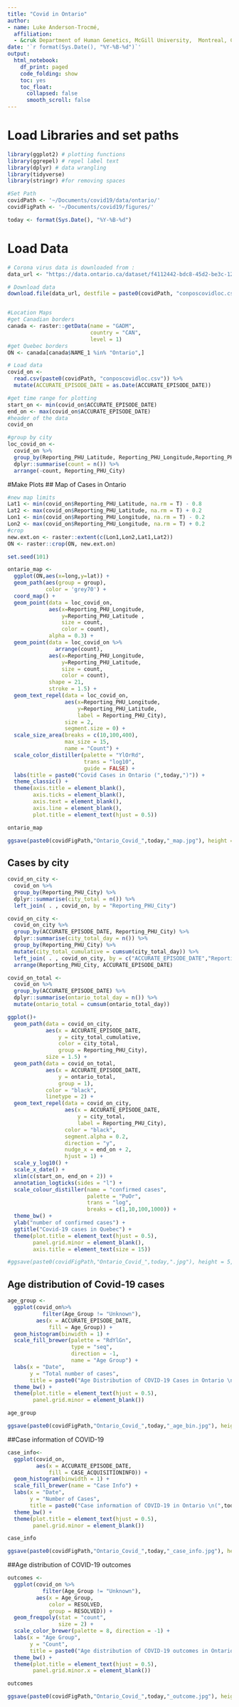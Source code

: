 ```yaml
---
title: "Covid in Ontario"
author:
- name: Luke Anderson-Trocmé,
  affiliation:
  - &cruk Department of Human Genetics, McGill University,  Montreal, Canada
date: '`r format(Sys.Date(), "%Y-%B-%d")`'
output:
  html_notebook:
    df_print: paged
    code_folding: show
    toc: yes
    toc_float:
      collapsed: false
      smooth_scroll: false
---
```

# Load Libraries and set paths
```r
library(ggplot2) # plotting functions
library(ggrepel) # repel label text
library(dplyr) # data wrangling
library(tidyverse)
library(stringr) #for removing spaces

#Set Path
covidPath <- '~/Documents/covid19/data/ontario/'
covidFigPath <- '~/Documents/covid19/figures/'

today <- format(Sys.Date(), "%Y-%B-%d")
```
# Load Data
```r
# Corona virus data is downloaded from : 
data_url <- "https://data.ontario.ca/dataset/f4112442-bdc8-45d2-be3c-12efae72fb27/resource/455fd63b-603d-4608-8216-7d8647f43350/download/conposcovidloc.csv"

# Download data
download.file(data_url, destfile = paste0(covidPath, "conposcovidloc.csv"), quiet = T)


#Location Maps
#get Canadian borders
canada <- raster::getData(name = "GADM",
                          country = "CAN",
                          level = 1)
#get Quebec borders
ON <- canada[canada$NAME_1 %in% "Ontario",]

# Load data
covid_on <- 
  read.csv(paste0(covidPath, "conposcovidloc.csv")) %>%
  mutate(ACCURATE_EPISODE_DATE = as.Date(ACCURATE_EPISODE_DATE))

#get time range for plotting
start_on <- min(covid_on$ACCURATE_EPISODE_DATE)
end_on <- max(covid_on$ACCURATE_EPISODE_DATE)
#header of the data
covid_on

#group by city
loc_covid_on <-
  covid_on %>%
  group_by(Reporting_PHU_Latitude, Reporting_PHU_Longitude,Reporting_PHU_City) %>%
  dplyr::summarise(count = n()) %>%
  arrange(-count, Reporting_PHU_City)
```
#Make Plots
## Map of Cases in Ontario
```r
#new map limits
Lat1 <- min(covid_on$Reporting_PHU_Latitude, na.rm = T) - 0.8
Lat2 <- max(covid_on$Reporting_PHU_Latitude, na.rm = T) + 0.2
Lon1 <- min(covid_on$Reporting_PHU_Longitude, na.rm = T) - 0.2
Lon2 <- max(covid_on$Reporting_PHU_Longitude, na.rm = T) + 0.2
#crop
new.ext.on <- raster::extent(c(Lon1,Lon2,Lat1,Lat2))
ON <- raster::crop(ON, new.ext.on)

set.seed(101)

ontario_map <-
  ggplot(ON,aes(x=long,y=lat)) +
  geom_path(aes(group = group),
            color = 'grey70') +
  coord_map() +
  geom_point(data = loc_covid_on,
             aes(x=Reporting_PHU_Longitude,
                 y=Reporting_PHU_Latitude ,
                 size = count,
                 color = count),
             alpha = 0.3) +
  geom_point(data = loc_covid_on %>%
               arrange(count),
             aes(x=Reporting_PHU_Longitude,
                 y=Reporting_PHU_Latitude,
                 size = count,
                 color = count),
             shape = 21,
             stroke = 1.5) +
  geom_text_repel(data = loc_covid_on,
                  aes(x=Reporting_PHU_Longitude,
                      y=Reporting_PHU_Latitude,
                      label = Reporting_PHU_City),
                  size = 2,
                  segment.size = 0) +
  scale_size_area(breaks = c(10,100,400),
                  max_size = 15,
                  name = "Count") +
  scale_color_distiller(palette = "YlOrRd",
                        trans = "log10",
                        guide = FALSE) +
  labs(title = paste0("Covid Cases in Ontario (",today,")")) +
  theme_classic() + 
  theme(axis.title = element_blank(),
        axis.ticks = element_blank(),
        axis.text = element_blank(),
        axis.line = element_blank(),
        plot.title = element_text(hjust = 0.5))

ontario_map

ggsave(paste0(covidFigPath,"Ontario_Covid_",today,"_map.jpg"), height = 10, width = 15)
```
## Cases by city
```r
covid_on_city <-
  covid_on %>%
  group_by(Reporting_PHU_City) %>%
  dplyr::summarise(city_total = n()) %>%
  left_join( . , covid_on, by = "Reporting_PHU_City")

covid_on_city <-
  covid_on_city %>%
  group_by(ACCURATE_EPISODE_DATE, Reporting_PHU_City) %>%
  dplyr::summarise(city_total_day = n()) %>%
  group_by(Reporting_PHU_City) %>%
  mutate(city_total_cumulative = cumsum(city_total_day)) %>%
  left_join( . , covid_on_city, by = c("ACCURATE_EPISODE_DATE","Reporting_PHU_City")) %>%
  arrange(Reporting_PHU_City, ACCURATE_EPISODE_DATE)

covid_on_total <-
  covid_on %>%
  group_by(ACCURATE_EPISODE_DATE) %>%
  dplyr::summarise(ontario_total_day = n()) %>%
  mutate(ontario_total = cumsum(ontario_total_day))

ggplot()+
  geom_path(data = covid_on_city,
            aes(x = ACCURATE_EPISODE_DATE,
                y = city_total_cumulative,
                color = city_total,
                group = Reporting_PHU_City),
            size = 1.5) +
  geom_path(data = covid_on_total,
            aes(x = ACCURATE_EPISODE_DATE, 
                y = ontario_total, 
                group = 1),
            color = "black",
            linetype = 2) +
  geom_text_repel(data = covid_on_city,
                  aes(x = ACCURATE_EPISODE_DATE, 
                      y = city_total,
                      label = Reporting_PHU_City),
                  color = "black",
                  segment.alpha = 0.2,
                  direction = "y",
                  nudge_x = end_on + 2,
                  hjust = 1) +
  scale_y_log10() + 
  scale_x_date() +
  xlim(c(start_on, end_on + 2)) +
  annotation_logticks(sides = "l") +
  scale_colour_distiller(name = "confirmed cases",
                         palette = "PuOr",
                         trans = "log",
                         breaks = c(1,10,100,1000)) +
  theme_bw() +
  ylab("number of confirmed cases") +
  ggtitle("Covid-19 cases in Quebec") +
  theme(plot.title = element_text(hjust = 0.5),
        panel.grid.minor = element_blank(),
        axis.title = element_text(size = 15))

#ggsave(paste0(covidFigPath,"Ontario_Covid_",today,".jpg"), height = 5, width = 8)
```

## Age distribution of Covid-19 cases
```r
age_group <-
  ggplot(covid_on%>%
           filter(Age_Group != "Unknown"),
         aes(x = ACCURATE_EPISODE_DATE,
             fill = Age_Group)) +
  geom_histogram(binwidth = 1) +
  scale_fill_brewer(palette = "RdYlGn",
                    type = "seq",
                    direction = -1,
                    name = "Age Group") +
  labs(x = "Date",
       y = "Total number of cases",
       title = paste0("Age Distribution of COVID-19 Cases in Ontario \n(",today,")")) +
  theme_bw() +
  theme(plot.title = element_text(hjust = 0.5),
        panel.grid.minor = element_blank())

age_group

ggsave(paste0(covidFigPath,"Ontario_Covid_",today,"_age_bin.jpg"), height = 7, width = 10)
```

##Case information of COVID-19
```r
case_info<-
  ggplot(covid_on,
         aes(x = ACCURATE_EPISODE_DATE,
             fill = CASE_ACQUISITIONINFO)) +
  geom_histogram(binwidth = 1) +
  scale_fill_brewer(name = "Case Info") +
  labs(x = "Date",
       y = "Number of Cases",
       title = paste0("Case information of COVID-19 in Ontario \n(",today,")")) +
  theme_bw() +
  theme(plot.title = element_text(hjust = 0.5),
        panel.grid.minor = element_blank())

case_info

ggsave(paste0(covidFigPath,"Ontario_Covid_",today,"_case_info.jpg"), height = 7, width = 10)
```
##Age distribution of COVID-19 outcomes 
```r
outcomes <-
  ggplot(covid_on %>%
           filter(Age_Group != "Unknown"),
         aes(x = Age_Group,
             color = RESOLVED,
             group = RESOLVED)) +
  geom_freqpoly(stat = "count",
                size = 2) +
  scale_color_brewer(palette = 8, direction = -1) +
  labs(x = "Age Group",
       y = "Count",
       title = paste0("Age distribution of COVID-19 outcomes in Ontario \n(",today,")")) +
  theme_bw() +
  theme(plot.title = element_text(hjust = 0.5),
        panel.grid.minor.x = element_blank())

outcomes

ggsave(paste0(covidFigPath,"Ontario_Covid_",today,"_outcome.jpg"), height = 7, width = 10)
```

